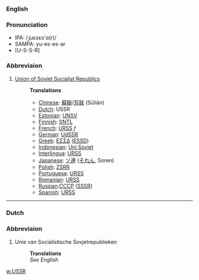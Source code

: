 ===English===
===Pronunciation===
*IPA: /ˌjuɛsɛs'ɑ(r)/
*SAMPA: yu-es-es-ar 
*[U-S-S-R]
===Abbreviaion===
#[[Union of Soviet Socialist Republics]]
#:'''Translations'''
#:*[[Chinese]]: [[蘇聯]]/[[苏联]] (Sūlián)
#:*[[Dutch]]: USSR
#:*[[Estonian]]: [[UNSV]]
#:*[[Finnish]]: [[SNTL]]
#:*[[French]]: [[URSS]] ''f''
#:*[[German]]: [[UdSSR]]
#:*[[Greek]]: [[ΕΣΣΔ]] ([[ESSD]])
#:*[[Indonesian]]: [[Uni Soviet]]
#:*[[Interlingua]]: [[URSS]]
#:*[[Japanese]]: [[ソ連]] ([[それん]], Soren)
#:*[[Polish]]: [[ZSRR]]
#:*[[Portuguese]]: [[URSS]]
#:*[[Romanian]]: [[URSS]]
#:*[[Russian]]:[[СССР]] ([[SSSR]])
#:*[[Spanish]]: [[URSS]]

----

===Dutch===
===Abbreviaion===
#Unie van Socialistische Sovjetrepublieken
#:'''Translations'''
#:''See English''

[[w:USSR]]